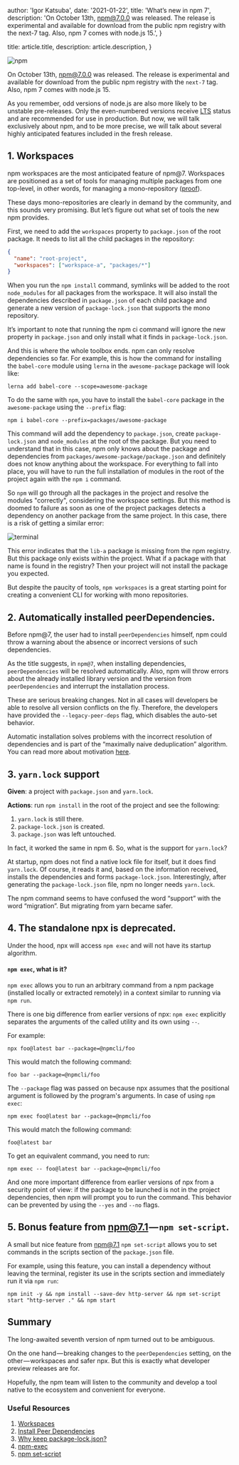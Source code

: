 
  author: 'Igor Katsuba',
  date: '2021-01-22',
  title: 'What’s new in npm 7',
  description:
    'On October 13th, npm@7.0.0 was released. The release is experimental and available for download from the public npm registry with the next-7 tag. Also, npm 7 comes with node.js 15.',
}

  title: article.title,
  description: article.description,
}


<Image src={npmImage} alt="npm" />

On October 13th, [npm@7.0.0](https://github.com/npm/cli/releases/tag/v7.0.0) was released. The release is experimental and available for download from the public npm registry with the `next-7` tag. Also, npm 7 comes with node.js 15.

As you remember, odd versions of node.js are also more likely to be unstable pre-releases. Only the even-numbered versions receive [LTS](https://nodejs.org/en/about/releases/) status and are recommended for use in production. But now, we will talk exclusively about npm, and to be more precise, we will talk about several highly anticipated features included in the fresh release.

## 1\. Workspaces

npm workspaces are the most anticipated feature of npm@7. Workspaces are positioned as a set of tools for managing multiple packages from one top-level, in other words, for managing a mono-repository ([proof](https://docs.npmjs.com/cli/v7/using-npm/workspaces#description)).

These days mono-repositories are clearly in demand by the community, and this sounds very promising. But let’s figure out what set of tools the new npm provides.

First, we need to add the `workspaces` property to `package.json` of the root package. It needs to list all the child packages in the repository:

```json
{
  "name": "root-project",
  "workspaces": ["workspace-a", "packages/*"]
}
```

When you run the `npm install` command, symlinks will be added to the root `node_modules` for all packages from the workspace. It will also install the dependencies described in `package.json` of each child package and generate a new version of `package-lock.json` that supports the mono repository.

It’s important to note that running the npm ci command will ignore the new property in `package.json` and only install what it finds in `package-lock.json`.

And this is where the whole toolbox ends. npm can only resolve dependencies so far. For example, this is how the command for installing the `babel-core` module using `lerna` in the `awesome-package` package will look like:

```
lerna add babel-core --scope=awesome-package
```

To do the same with `npm`, you have to install the `babel-core` package in the `awesome-package` using the `--prefix` flag:

```
npm i babel-core --prefix=packages/awesome-package
```

This command will add the dependency to `package.json`, create `package-lock.json` and `node_modules` at the root of the package. But you need to understand that in this case, npm only knows about the package and dependencies from `packages/awesome-package/package.json` and definitely does not know anything about the workspace. For everything to fall into place, you will have to run the full installation of modules in the root of the project again with the `npm i` command.

So `npm` will go through all the packages in the project and resolve the modules "correctly", considering the workspace settings. But this method is doomed to failure as soon as one of the project packages detects a dependency on another package from the same project. In this case, there is a risk of getting a similar error:

<Image src={terminalImage} alt="terminal" />

This error indicates that the `lib-a` package is missing from the npm registry. But this package only exists within the project. What if a package with that name is found in the registry? Then your project will not install the package you expected.

But despite the paucity of tools, `npm workspaces` is a great starting point for creating a convenient CLI for working with mono repositories.

## 2\. Automatically installed peerDependencies.

Before npm@7, the user had to install `peerDependencies` himself, npm could throw a warning about the absence or incorrect versions of such dependencies.

As the title suggests, in `npm@7`, when installing dependencies, `peerDependencies` will be resolved automatically. Also, npm will throw errors about the already installed library version and the version from `peerDependencies` and interrupt the installation process.

These are serious breaking changes. Not in all cases will developers be able to resolve all version conflicts on the fly. Therefore, the developers have provided the `--legacy-peer-deps` flag, which disables the auto-set behavior.

Automatic installation solves problems with the incorrect resolution of dependencies and is part of the “maximally naive deduplication” algorithm. You can read more about motivation [here](https://github.com/npm/rfcs/blob/latest/implemented/0025-install-peer-deps.md#motivation).

## 3\. `yarn.lock` support

**Given**: a project with `package.json` and `yarn.lock`.

**Actions**: run `npm install` in the root of the project and see the following:

1.  `yarn.lock` is still there.
2.  `package-lock.json` is created.
3.  `package.json` was left untouched.

In fact, it worked the same in npm 6. So, what is the support for `yarn.lock`?

At startup, npm does not find a native lock file for itself, but it does find `yarn.lock`. Of course, it reads it and, based on the information received, installs the dependencies and forms `package-lock.json`. Interestingly, after generating the `package-lock.json` file, npm no longer needs `yarn.lock`.

The npm command seems to have confused the word “support” with the word “migration”. But migrating from yarn became safer.

## 4\. The standalone npx is deprecated.

Under the hood, npx will access `npm exec` and will not have its startup algorithm.

#### `npm exec`, what is it?

`npm exec` allows you to run an arbitrary command from a npm package (installed locally or extracted remotely) in a context similar to running via `npm run`.

There is one big difference from earlier versions of npx: `npm exec` explicitly separates the arguments of the called utility and its own using `--`.

For example:

```
npx foo@latest bar --package=@npmcli/foo
```

This would match the following command:

```
foo bar --package=@npmcli/foo
```

The `--package` flag was passed on because npx assumes that the positional argument is followed by the program's arguments. In case of using `npm exec`:

```
npm exec foo@latest bar --package=@npmcli/foo
```

This would match the following command:

```
foo@latest bar
```

To get an equivalent command, you need to run:

```
npm exec -- foo@latest bar --package=@npmcli/foo
```

And one more important difference from earlier versions of npx from a security point of view: if the package to be launched is not in the project dependencies, then npm will prompt you to run the command. This behavior can be prevented by using the `--yes` and `--no` flags.

## 5\. Bonus feature from npm@7.1 — `npm set-script`.

A small but nice feature from npm@7.1 `npm set-script` allows you to set commands in the scripts section of the `package.json` file.

For example, using this feature, you can install a dependency without leaving the terminal, register its use in the scripts section and immediately run it via `npm run`:

```
npm init -y && npm install --save-dev http-server && npm set-script start "http-server ." && npm start
```

## Summary

The long-awaited seventh version of npm turned out to be ambiguous.

On the one hand — breaking changes to the `peerDependencies` setting, on the other — workspaces and safer npx. But this is exactly what developer preview releases are for.

Hopefully, the npm team will listen to the community and develop a tool native to the ecosystem and convenient for everyone.

### Useful Resources

1.  [Workspaces](https://docs.npmjs.com/cli/v7/using-npm/workspaces)
2.  [Install Peer Dependencies](https://github.com/npm/rfcs/blob/latest/implemented/0025-install-peer-deps.md)
3.  [Why keep package-lock.json?](https://blog.npmjs.org/post/621733939456933888/npm-v7-series-why-keep-package-lockjson)
4.  [npm-exec](https://docs.npmjs.com/cli/v7/commands/npm-exec)
5.  [npm set-script](https://github.com/npm/rfcs/blob/latest/accepted/0016-set-script-command.md)
